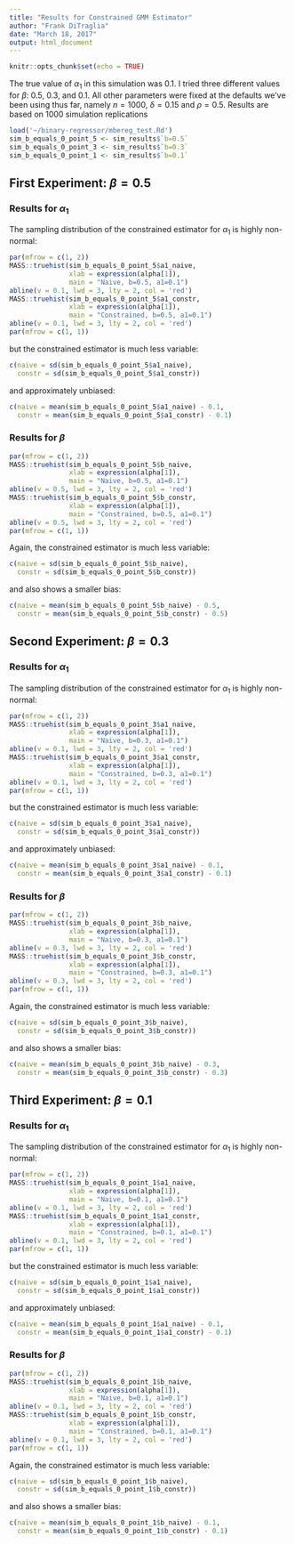 ```yaml
---
title: "Results for Constrained GMM Estimator"
author: "Frank DiTraglia"
date: "March 18, 2017"
output: html_document
---
```


```r
knitr::opts_chunk$set(echo = TRUE)
```

The true value of $\alpha_1$ in this simulation was 0.1.
I tried three different values for $\beta$: 0.5, 0.3, and 0.1.
All other parameters were fixed at the defaults we've been using thus far, namely $n = 1000$, $\delta = 0.15$ and $\rho = 0.5$.
Results are based on 1000 simulation replications
```r
load('~/binary-regressor/mbereg_test.Rd')
sim_b_equals_0_point_5 <- sim_results$`b=0.5`
sim_b_equals_0_point_3 <- sim_results$`b=0.3`
sim_b_equals_0_point_1 <- sim_results$`b=0.1`
```

## First Experiment: $\beta = 0.5$
### Results for $\alpha_1$
The sampling distribution of the constrained estimator for $\alpha_1$ is highly non-normal:
```r
par(mfrow = c(1, 2))
MASS::truehist(sim_b_equals_0_point_5$a1_naive,
               xlab = expression(alpha[1]), 
               main = "Naive, b=0.5, a1=0.1")
abline(v = 0.1, lwd = 3, lty = 2, col = 'red')
MASS::truehist(sim_b_equals_0_point_5$a1_constr,
               xlab = expression(alpha[1]), 
               main = "Constrained, b=0.5, a1=0.1")
abline(v = 0.1, lwd = 3, lty = 2, col = 'red')
par(mfrow = c(1, 1))
```

but the constrained estimator is much less variable:
```r
c(naive = sd(sim_b_equals_0_point_5$a1_naive),
  constr = sd(sim_b_equals_0_point_5$a1_constr))
```
and approximately unbiased:
```r
c(naive = mean(sim_b_equals_0_point_5$a1_naive) - 0.1,
  constr = mean(sim_b_equals_0_point_5$a1_constr) - 0.1)
```

### Results for $\beta$
```r
par(mfrow = c(1, 2))
MASS::truehist(sim_b_equals_0_point_5$b_naive,
               xlab = expression(alpha[1]), 
               main = "Naive, b=0.5, a1=0.1")
abline(v = 0.5, lwd = 3, lty = 2, col = 'red')
MASS::truehist(sim_b_equals_0_point_5$b_constr,
               xlab = expression(alpha[1]), 
               main = "Constrained, b=0.5, a1=0.1")
abline(v = 0.5, lwd = 3, lty = 2, col = 'red')
par(mfrow = c(1, 1))
```

Again, the constrained estimator is much less variable:
```r
c(naive = sd(sim_b_equals_0_point_5$b_naive),
  constr = sd(sim_b_equals_0_point_5$b_constr))
```

and also shows a smaller bias:
```r
c(naive = mean(sim_b_equals_0_point_5$b_naive) - 0.5,
  constr = mean(sim_b_equals_0_point_5$b_constr) - 0.5)
```



## Second Experiment: $\beta = 0.3$
### Results for $\alpha_1$
The sampling distribution of the constrained estimator for $\alpha_1$ is highly non-normal:
```r
par(mfrow = c(1, 2))
MASS::truehist(sim_b_equals_0_point_3$a1_naive,
               xlab = expression(alpha[1]), 
               main = "Naive, b=0.3, a1=0.1")
abline(v = 0.1, lwd = 3, lty = 2, col = 'red')
MASS::truehist(sim_b_equals_0_point_3$a1_constr,
               xlab = expression(alpha[1]), 
               main = "Constrained, b=0.3, a1=0.1")
abline(v = 0.1, lwd = 3, lty = 2, col = 'red')
par(mfrow = c(1, 1))
```

but the constrained estimator is much less variable:
```r
c(naive = sd(sim_b_equals_0_point_3$a1_naive),
  constr = sd(sim_b_equals_0_point_3$a1_constr))
```
and approximately unbiased:
```r
c(naive = mean(sim_b_equals_0_point_3$a1_naive) - 0.1,
  constr = mean(sim_b_equals_0_point_3$a1_constr) - 0.1)
```

### Results for $\beta$
```r
par(mfrow = c(1, 2))
MASS::truehist(sim_b_equals_0_point_3$b_naive,
               xlab = expression(alpha[1]), 
               main = "Naive, b=0.3, a1=0.1")
abline(v = 0.3, lwd = 3, lty = 2, col = 'red')
MASS::truehist(sim_b_equals_0_point_3$b_constr,
               xlab = expression(alpha[1]), 
               main = "Constrained, b=0.3, a1=0.1")
abline(v = 0.3, lwd = 3, lty = 2, col = 'red')
par(mfrow = c(1, 1))
```

Again, the constrained estimator is much less variable:
```r
c(naive = sd(sim_b_equals_0_point_3$b_naive),
  constr = sd(sim_b_equals_0_point_3$b_constr))
```

and also shows a smaller bias:
```r
c(naive = mean(sim_b_equals_0_point_3$b_naive) - 0.3,
  constr = mean(sim_b_equals_0_point_3$b_constr) - 0.3)
```

## Third Experiment: $\beta = 0.1$
### Results for $\alpha_1$
The sampling distribution of the constrained estimator for $\alpha_1$ is highly non-normal:
```r
par(mfrow = c(1, 2))
MASS::truehist(sim_b_equals_0_point_1$a1_naive,
               xlab = expression(alpha[1]), 
               main = "Naive, b=0.1, a1=0.1")
abline(v = 0.1, lwd = 3, lty = 2, col = 'red')
MASS::truehist(sim_b_equals_0_point_1$a1_constr,
               xlab = expression(alpha[1]), 
               main = "Constrained, b=0.1, a1=0.1")
abline(v = 0.1, lwd = 3, lty = 2, col = 'red')
par(mfrow = c(1, 1))
```

but the constrained estimator is much less variable:
```r
c(naive = sd(sim_b_equals_0_point_1$a1_naive),
  constr = sd(sim_b_equals_0_point_1$a1_constr))
```
and approximately unbiased:
```r
c(naive = mean(sim_b_equals_0_point_1$a1_naive) - 0.1,
  constr = mean(sim_b_equals_0_point_1$a1_constr) - 0.1)
```

### Results for $\beta$
```r
par(mfrow = c(1, 2))
MASS::truehist(sim_b_equals_0_point_1$b_naive,
               xlab = expression(alpha[1]), 
               main = "Naive, b=0.1, a1=0.1")
abline(v = 0.1, lwd = 3, lty = 2, col = 'red')
MASS::truehist(sim_b_equals_0_point_1$b_constr,
               xlab = expression(alpha[1]), 
               main = "Constrained, b=0.1, a1=0.1")
abline(v = 0.1, lwd = 3, lty = 2, col = 'red')
par(mfrow = c(1, 1))
```

Again, the constrained estimator is much less variable:
```r
c(naive = sd(sim_b_equals_0_point_1$b_naive),
  constr = sd(sim_b_equals_0_point_1$b_constr))
```

and also shows a smaller bias:
```r
c(naive = mean(sim_b_equals_0_point_1$b_naive) - 0.1,
  constr = mean(sim_b_equals_0_point_1$b_constr) - 0.1)
```
